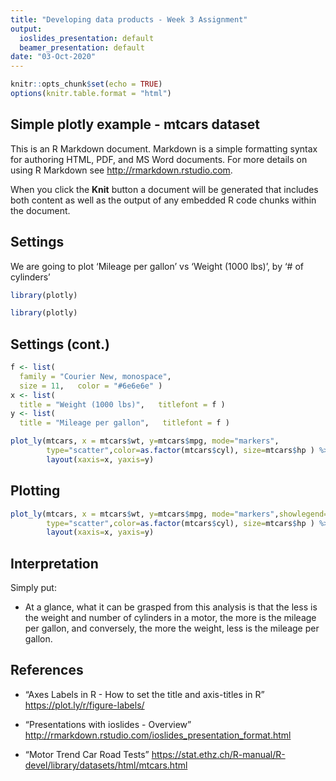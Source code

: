 ---
title: "Developing data products - Week 3 Assignment"
output:
  ioslides_presentation: default
  beamer_presentation: default
date: "03-Oct-2020"
---

```{r setup, include=FALSE}
knitr::opts_chunk$set(echo = TRUE)
options(knitr.table.format = "html") 
```

Simple plotly example - mtcars dataset
----
This is an R Markdown document. 
Markdown is a simple formatting syntax for authoring HTML, PDF, and MS Word documents. For more details on using R Markdown see <http://rmarkdown.rstudio.com>.

When you click the **Knit** button a document will be generated that includes both content as well as the output of any embedded R code chunks within the document. 



Settings
----
We are going to plot 'Mileage per gallon' vs 'Weight (1000 lbs)', by '# of cylinders'
```{r, eval=FALSE}
library(plotly)
```
```{r, echo=FALSE}
library(plotly)
```

Settings (cont.)
----
```{r, echo=TRUE}
f <- list(
  family = "Courier New, monospace",
  size = 11,   color = "#6e6e6e" )
x <- list(
  title = "Weight (1000 lbs)",   titlefont = f )
y <- list(
  title = "Mileage per gallon",   titlefont = f )
```

```{r , eval=FALSE}
plot_ly(mtcars, x = mtcars$wt, y=mtcars$mpg, mode="markers", 
        type="scatter",color=as.factor(mtcars$cyl), size=mtcars$hp ) %>%   
        layout(xaxis=x, yaxis=y)
```


Plotting
----
```{r , echo=FALSE}
plot_ly(mtcars, x = mtcars$wt, y=mtcars$mpg, mode="markers",showlegend=TRUE, 
        type="scatter",color=as.factor(mtcars$cyl), size=mtcars$hp ) %>%   
        layout(xaxis=x, yaxis=y)
```

Interpretation
----
Simply put: 

- At a glance, what it can be grasped from this analysis is that the less is the weight and number of cylinders in a motor, the more is the mileage per gallon, and conversely, the more the weight, less is the mileage per gallon.

  

References
----

- "Axes Labels in R - How to set the title and axis-titles in R" 
<https://plot.ly/r/figure-labels/>

- "Presentations with ioslides - Overview" 
<http://rmarkdown.rstudio.com/ioslides_presentation_format.html>

- "Motor Trend Car Road Tests" 
<https://stat.ethz.ch/R-manual/R-devel/library/datasets/html/mtcars.html>
